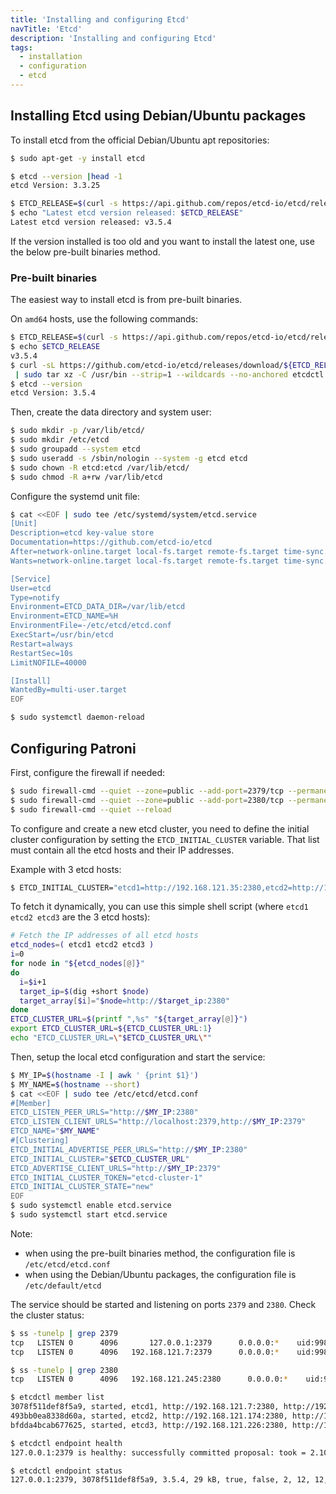 ```yaml
---
title: 'Installing and configuring Etcd'
navTitle: 'Etcd'
description: 'Installing and configuring Etcd'
tags:
  - installation
  - configuration
  - etcd
---
```


## Installing Etcd using Debian/Ubuntu packages

To install etcd from the official Debian/Ubuntu apt repositories:

```bash
$ sudo apt-get -y install etcd

$ etcd --version |head -1
etcd Version: 3.3.25

$ ETCD_RELEASE=$(curl -s https://api.github.com/repos/etcd-io/etcd/releases/latest|grep tag_name | cut -d '"' -f 4)
$ echo "Latest etcd version released: $ETCD_RELEASE"
Latest etcd version released: v3.5.4
```

If the version installed is too old and you want to install the latest one, use the below pre-built binaries method.

### Pre-built binaries

The easiest way to install etcd is from pre-built binaries.

On `amd64` hosts, use the following commands:

```bash
$ ETCD_RELEASE=$(curl -s https://api.github.com/repos/etcd-io/etcd/releases/latest|grep tag_name | cut -d '"' -f 4)
$ echo $ETCD_RELEASE
v3.5.4
$ curl -sL https://github.com/etcd-io/etcd/releases/download/${ETCD_RELEASE}/etcd-${ETCD_RELEASE}-linux-amd64.tar.gz \
 | sudo tar xz -C /usr/bin --strip=1 --wildcards --no-anchored etcdctl etcd
$ etcd --version
etcd Version: 3.5.4
```

Then, create the data directory and system user:

```bash
$ sudo mkdir -p /var/lib/etcd/
$ sudo mkdir /etc/etcd
$ sudo groupadd --system etcd
$ sudo useradd -s /sbin/nologin --system -g etcd etcd
$ sudo chown -R etcd:etcd /var/lib/etcd/
$ sudo chmod -R a+rw /var/lib/etcd
```

Configure the systemd unit file:

```bash
$ cat <<EOF | sudo tee /etc/systemd/system/etcd.service
[Unit]
Description=etcd key-value store
Documentation=https://github.com/etcd-io/etcd
After=network-online.target local-fs.target remote-fs.target time-sync.target
Wants=network-online.target local-fs.target remote-fs.target time-sync.target

[Service]
User=etcd
Type=notify
Environment=ETCD_DATA_DIR=/var/lib/etcd
Environment=ETCD_NAME=%H
EnvironmentFile=-/etc/etcd/etcd.conf
ExecStart=/usr/bin/etcd
Restart=always
RestartSec=10s
LimitNOFILE=40000

[Install]
WantedBy=multi-user.target
EOF

$ sudo systemctl daemon-reload
```

## Configuring Patroni

First, configure the firewall if needed:

```bash
$ sudo firewall-cmd --quiet --zone=public --add-port=2379/tcp --permanent
$ sudo firewall-cmd --quiet --zone=public --add-port=2380/tcp --permanent
$ sudo firewall-cmd --quiet --reload
```

To configure and create a new etcd cluster, you need to define the initial cluster configuration by setting the `ETCD_INITIAL_CLUSTER` variable. That list must contain all the etcd hosts and their IP addresses.

Example with 3 etcd hosts:

```bash
$ ETCD_INITIAL_CLUSTER="etcd1=http://192.168.121.35:2380,etcd2=http://192.168.121.245:2380,etcd3=http://192.168.121.191:2380"
```

To fetch it dynamically, you can use this simple shell script (where `etcd1 etcd2 etcd3` are the 3 etcd hosts):

```bash
# Fetch the IP addresses of all etcd hosts
etcd_nodes=( etcd1 etcd2 etcd3 )
i=0
for node in "${etcd_nodes[@]}"
do
  i=$i+1
  target_ip=$(dig +short $node)
  target_array[$i]="$node=http://$target_ip:2380"
done
ETCD_CLUSTER_URL=$(printf ",%s" "${target_array[@]}")
export ETCD_CLUSTER_URL=${ETCD_CLUSTER_URL:1}
echo "ETCD_CLUSTER_URL=\"$ETCD_CLUSTER_URL\""
```

Then, setup the local etcd configuration and start the service:

```bash
$ MY_IP=$(hostname -I | awk ' {print $1}')
$ MY_NAME=$(hostname --short)
$ cat <<EOF | sudo tee /etc/etcd/etcd.conf
#[Member]
ETCD_LISTEN_PEER_URLS="http://$MY_IP:2380"
ETCD_LISTEN_CLIENT_URLS="http://localhost:2379,http://$MY_IP:2379"
ETCD_NAME="$MY_NAME"
#[Clustering]
ETCD_INITIAL_ADVERTISE_PEER_URLS="http://$MY_IP:2380"
ETCD_INITIAL_CLUSTER="$ETCD_CLUSTER_URL"
ETCD_ADVERTISE_CLIENT_URLS="http://$MY_IP:2379"
ETCD_INITIAL_CLUSTER_TOKEN="etcd-cluster-1"
ETCD_INITIAL_CLUSTER_STATE="new"
EOF
$ sudo systemctl enable etcd.service
$ sudo systemctl start etcd.service
```

Note:
* when using the pre-built binaries method, the configuration file is `/etc/etcd/etcd.conf`
* when using the Debian/Ubuntu packages, the configuration file is `/etc/default/etcd`

The service should be started and listening on ports `2379` and `2380`. Check the cluster status:

```bash
$ ss -tunelp | grep 2379
tcp   LISTEN 0      4096       127.0.0.1:2379      0.0.0.0:*    uid:998 ino:19846 sk:4 cgroup:/system.slice/etcd.service <->
tcp   LISTEN 0      4096   192.168.121.7:2379      0.0.0.0:*    uid:998 ino:19843 sk:5 cgroup:/system.slice/etcd.service <->

$ ss -tunelp | grep 2380
tcp   LISTEN 0      4096   192.168.121.245:2380      0.0.0.0:*    uid:998 ino:19190 sk:6 cgroup:/system.slice/etcd.service <->

$ etcdctl member list
3078f511def8f5a9, started, etcd1, http://192.168.121.7:2380, http://192.168.121.7:2379, false
493bb0ea8338d60a, started, etcd2, http://192.168.121.174:2380, http://192.168.121.174:2379, false
bfdda4bcab677625, started, etcd3, http://192.168.121.226:2380, http://192.168.121.226:2379, false

$ etcdctl endpoint health
127.0.0.1:2379 is healthy: successfully committed proposal: took = 2.103463ms

$ etcdctl endpoint status
127.0.0.1:2379, 3078f511def8f5a9, 3.5.4, 29 kB, true, false, 2, 12, 12,
```

